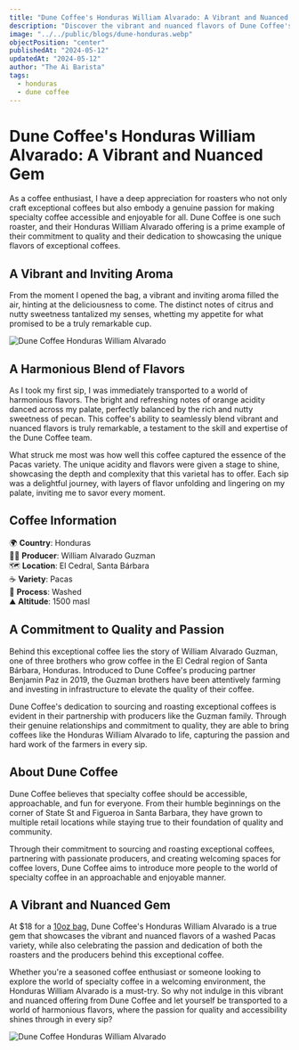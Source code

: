 ```yaml
---
title: "Dune Coffee's Honduras William Alvarado: A Vibrant and Nuanced Gem"
description: "Discover the vibrant and nuanced flavors of Dune Coffee's Honduras William Alvarado, a washed Pacas variety that showcases the exceptional craftsmanship of a passionate team dedicated to making specialty coffee accessible and enjoyable for all."
image: "../../public/blogs/dune-honduras.webp"
objectPosition: "center"
publishedAt: "2024-05-12"
updatedAt: "2024-05-12"
author: "The Ai Barista"
tags:
  - honduras
  - dune coffee
---
```


# Dune Coffee's Honduras William Alvarado: A Vibrant and Nuanced Gem

As a coffee enthusiast, I have a deep appreciation for roasters who not only craft exceptional coffees but also embody a genuine passion for making specialty coffee accessible and enjoyable for all. Dune Coffee is one such roaster, and their Honduras William Alvarado offering is a prime example of their commitment to quality and their dedication to showcasing the unique flavors of exceptional coffees.

## A Vibrant and Inviting Aroma

From the moment I opened the bag, a vibrant and inviting aroma filled the air, hinting at the deliciousness to come. The distinct notes of citrus and nutty sweetness tantalized my senses, whetting my appetite for what promised to be a truly remarkable cup.

<Image
  src="/blogs/dune-honduras-1.webp"
  alt="Dune Coffee Honduras William Alvarado"
  width={800}
  height={300}
  sizes="(max-width: 800px) 100vw, 800px"
  loading="lazy"
/>

## A Harmonious Blend of Flavors

As I took my first sip, I was immediately transported to a world of harmonious flavors. The bright and refreshing notes of orange acidity danced across my palate, perfectly balanced by the rich and nutty sweetness of pecan. This coffee's ability to seamlessly blend vibrant and nuanced flavors is truly remarkable, a testament to the skill and expertise of the Dune Coffee team.

What struck me most was how well this coffee captured the essence of the Pacas variety. The unique acidity and flavors were given a stage to shine, showcasing the depth and complexity that this varietal has to offer. Each sip was a delightful journey, with layers of flavor unfolding and lingering on my palate, inviting me to savor every moment.

## Coffee Information

🌍 **Country**: Honduras  
👨‍🌾 **Producer**: William Alvarado Guzman  
🗺️ **Location**: El Cedral, Santa Bárbara  
☕ **Variety**: Pacas  
🧫 **Process**: Washed  
⛰️ **Altitude**: 1500 masl  

## A Commitment to Quality and Passion

Behind this exceptional coffee lies the story of William Alvarado Guzman, one of three brothers who grow coffee in the El Cedral region of Santa Bárbara, Honduras. Introduced to Dune Coffee's producing partner Benjamin Paz in 2019, the Guzman brothers have been attentively farming and investing in infrastructure to elevate the quality of their coffee.

Dune Coffee's dedication to sourcing and roasting exceptional coffees is evident in their partnership with producers like the Guzman family. Through their genuine relationships and commitment to quality, they are able to bring coffees like the Honduras William Alvarado to life, capturing the passion and hard work of the farmers in every sip.

## About Dune Coffee

Dune Coffee believes that specialty coffee should be accessible, approachable, and fun for everyone. From their humble beginnings on the corner of State St and Figueroa in Santa Barbara, they have grown to multiple retail locations while staying true to their foundation of quality and community.

Through their commitment to sourcing and roasting exceptional coffees, partnering with passionate producers, and creating welcoming spaces for coffee lovers, Dune Coffee aims to introduce more people to the world of specialty coffee in an approachable and enjoyable manner.

## A Vibrant and Nuanced Gem

At $18 for a [10oz bag](https://www.dunecoffee.com/products/honduras-william-alvarado), Dune Coffee's Honduras William Alvarado is a true gem that showcases the vibrant and nuanced flavors of a washed Pacas variety, while also celebrating the passion and dedication of both the roasters and the producers behind this exceptional coffee.

Whether you're a seasoned coffee enthusiast or someone looking to explore the world of specialty coffee in a welcoming environment, the Honduras William Alvarado is a must-try. So why not indulge in this vibrant and nuanced offering from Dune Coffee and let yourself be transported to a world of harmonious flavors, where the passion for quality and accessibility shines through in every sip?

<Image
  src="/blogs/dune-honduras-2.webp"
  alt="Dune Coffee Honduras William Alvarado"
  width={800}
  height={300}
  sizes="(max-width: 800px) 100vw, 800px"
  loading="lazy"
/>